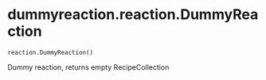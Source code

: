 # dummyreaction.reaction.DummyReaction { #dummyreaction.reaction.DummyReaction }

`reaction.DummyReaction()`

Dummy reaction, returns empty RecipeCollection